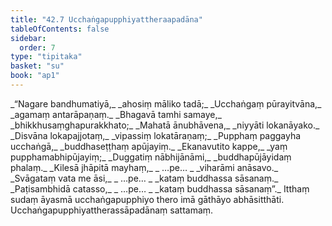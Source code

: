 ```yaml
---
title: "42.7 Ucchaṅgapupphiyattheraapadāna"
tableOfContents: false
sidebar:
  order: 7
type: "tipitaka"
basket: "su"
book: "ap1"
---
```



<DynamicBreadcrumb />

<Division number="142" book="ap1" bookNo="20" page="440">

<Paragraph number="5403" type="verses" book="ap1">
_“Nagare bandhumatiyā,_  
_ahosiṃ māliko tadā;_  
_Ucchaṅgaṃ pūrayitvāna,_  
_agamaṃ antarāpaṇaṃ._  

</Paragraph>

</Division>
<Division number="143" book="ap1" bookNo="20" page="441">

<Paragraph number="5404" type="verses" book="ap1">
_Bhagavā tamhi samaye,_  
_bhikkhusaṃghapurakkhato;_  
_Mahatā ānubhāvena,_  
_niyyāti lokanāyako._  

</Paragraph>

</Division>
<Division number="144" book="ap1" bookNo="20" page="441">

<Paragraph number="5405" type="verses" book="ap1">
_Disvāna lokapajjotaṃ,_  
_vipassiṃ lokatāraṇaṃ;_  
_Pupphaṃ paggayha ucchaṅgā,_  
_buddhaseṭṭhaṃ apūjayiṃ._  

</Paragraph>

</Division>
<Division number="145" book="ap1" bookNo="20" page="441">

<Paragraph number="5406" type="verses" book="ap1">
_Ekanavutito kappe,_  
_yaṃ pupphamabhipūjayiṃ;_  
_Duggatiṃ nābhijānāmi,_  
_buddhapūjāyidaṃ phalaṃ._  

</Paragraph>

</Division>
<Division number="146" book="ap1" bookNo="20" page="441">

<Paragraph number="5407" type="verses" book="ap1">
_Kilesā jhāpitā mayhaṃ,_  
_ …pe… _  
_viharāmi anāsavo._  

</Paragraph>

</Division>
<Division number="147" book="ap1" bookNo="20" page="441">

<Paragraph number="5408" type="verses" book="ap1">
_Svāgataṃ vata me āsi,_  
_ …pe… _  
_kataṃ buddhassa sāsanaṃ._  

</Paragraph>

</Division>
<Division number="148" book="ap1" bookNo="20" page="441">

<Paragraph number="5409" type="verses" book="ap1">
_Paṭisambhidā catasso,_  
_ …pe… _  
_kataṃ buddhassa sāsanaṃ”._  

</Paragraph>

<Paragraph number="5410" book="ap1">
Itthaṃ sudaṃ āyasmā ucchaṅgapupphiyo thero imā gāthāyo abhāsitthāti.

</Paragraph>
</Division>

<Paragraph number="5411" type="center" book="ap1">
Ucchaṅgapupphiyattherassāpadānaṃ sattamaṃ.
</Paragraph>